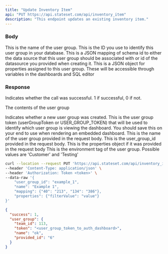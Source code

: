 ```yaml
---
title: "Update Inventory Item"
api: "PUT https://api.stateset.com/api/inventory_item"
description: "This endpoint updates an existing inventory item."
---
```


### Body

<ParamField body="name" type="string">
  This is the name of the user group.
</ParamField>

<ParamField body="user_group_id" type="string">
  This is the ID you use to identify this user group in your database.
</ParamField>

<ParamField body="mapping" type="object">
  This is a JSON mapping of schema id to either the data source that this user
  group should be associated with or id of the datasource you provided when
  creating it.
</ParamField>

<ParamField body="properties" type="object">
  This is a JSON object for properties assigned to this user group. These will
  be accessible through variables in the dashboards and SQL editor
</ParamField>

### Response

<ResponseField name="success" type="number">
  Indicates whether the call was successful. 1 if successful, 0 if not.
</ResponseField>

<ResponseField name="user_group" type="object">

The contents of the user group

<Expandable title="Toggle object">

<ResponseField name="team_id" type="number">
  Indicates whether a new user group was created.
</ResponseField>

<ResponseField name="token" type="string">
  This is the user group token (userGroupToken or USER_GROUP_TOKEN) that will be
  used to identify which user group is viewing the dashboard. You should save
  this on your end to use when rendering an embedded dashboard.
</ResponseField>

<ResponseField name="name" type="string">
  This is the name of the user group provided in the request body.
</ResponseField>

<ResponseField name="provided_id" type="string">
  This is the user_group_id provided in the request body.
</ResponseField>

<ResponseField name="properties" type="JSON | Null">
  This is the properties object if it was provided in the request body
</ResponseField>

<ResponseField name="api_environment_tag" type="JSON or null">
  This is the environment tag of the user group. Possible values are 'Customer'
  and 'Testing'
</ResponseField>

</Expandable>

</ResponseField>

<RequestExample>

```bash cURL
curl --location --request PUT 'https://api.stateset.com/api/inventory_item' \
--header 'Content-Type: application/json' \
--header 'Authorization: Token <token>' \
--data-raw '{
    "user_group_id": "example_1",
    "name": "Example 1",
    "mapping": {"40": "213", "134": "386"},
    "properties": {"filterValue": "value"}
}'
```

</RequestExample>

<ResponseExample>

```json Response
{
  "success": 1,
  "user_group": {
    "team_id": 113,
    "token": "<user_group_token_to_auth_dashboard>",
    "name": "ok",
    "provided_id": "6"
  }
}
```

</ResponseExample>
